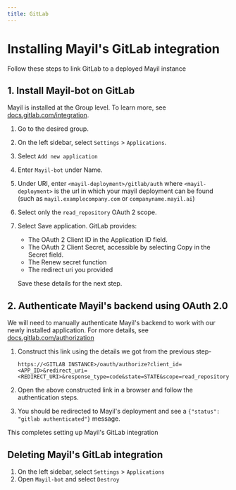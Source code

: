 ```yaml
---
title: GitLab
---
```


# Installing Mayil's GitLab integration
Follow these steps to link GitLab to a deployed Mayil instance

## 1. Install Mayil-bot on GitLab

Mayil is installed at the Group level. To learn more, see [docs.gitlab.com/integration](https://docs.gitlab.com/ee/integration/oauth_provider.html#create-a-group-owned-application).

1. Go to the desired group.
2. On the left sidebar, select `Settings` > `Applications`.
3. Select `Add new application`
3. Enter `Mayil-bot` under Name.
4. Under URI, enter `<mayil-deployment>/gitlab/auth` where `<mayil-deployment>` is the url in which your mayil deployment can be found (such as `mayil.examplecompany.com` or `companyname.mayil.ai`)
5. Select only the `read_repository` OAuth 2 scope.
6. Select Save application. GitLab provides:
    - The OAuth 2 Client ID in the Application ID field.
    - The OAuth 2 Client Secret, accessible by selecting Copy in the Secret field.
    - The Renew secret function
    - The redirect uri you provided
   
   
   Save these details for the next step.
    

## 2. Authenticate Mayil's backend using OAuth 2.0

We will need to manually authenticate Mayil's backend to work with our newly installed application. For more details, see [docs.gitlab.com/authorization](https://docs.gitlab.com/ee/api/oauth2.html#authorization-code-flow)

1. Construct this link using the details we got from the previous step-

    `https://<GITLAB INSTANCE>/oauth/authorize?client_id=<APP_ID>&redirect_uri=<REDIRECT_URI>&response_type=code&state=STATE&scope=read_repository`

2. Open the above constructed link in a browser and follow the authentication steps. 
3. You should be redirected to Mayil's deployment and see a `{"status": "gitlab authenticated"}` message.


This completes setting up Mayil's GitLab integration


## Deleting Mayil's GitLab integration

1. On the left sidebar, select `Settings` > `Applications`
2. Open `Mayil-bot` and select `Destroy`